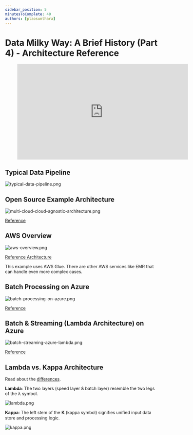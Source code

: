 ```yaml
---
sidebar_position: 5
minutesToComplete: 40
authors: [plaosunthara]
---
```


# Data Milky Way: A Brief History (Part 4) - Architecture Reference

<div style={{textAlign: 'center'}}>

<figure class="video-container">
    <iframe width="560" height="315" src="https://www.youtube.com/embed/Mzz4o2xDVzw" title="YouTube video player" frameborder="0" allow="accelerometer; autoplay; clipboard-write; encrypted-media; gyroscope; picture-in-picture" allowfullscreen="allowfullscreen"></iframe>
</figure>

</div>

## Typical Data Pipeline

<div style={{textAlign: 'center'}}>

![typical-data-pipeline.png](./assets/typical-data-pipeline.png)

</div>



## Open Source Example Architecture

<div style={{textAlign: 'center'}}>

![multi-cloud-cloud-agnostic-architecture.png](./assets/multi-cloud-cloud-agnostic-architecture.png)

[Reference](https://towardsdatascience.com/scalable-efficient-big-data-analytics-machine-learning-pipeline-architecture-on-cloud-4d59efc092b5)

</div>

## AWS Overview

<div style={{textAlign: 'center'}}>

![aws-overview.png](./assets/aws-overview.png)

[Reference Architecture](https://aws.amazon.com/blogs/architecture/field-notes-how-to-build-an-aws-glue-workflow-using-the-aws-cloud-development-kit/)

</div>

This example uses AWS Glue. There are other AWS services like EMR that can handle even more complex cases.

## Batch Processing on Azure

<div style={{textAlign: 'center'}}>

![batch-processing-on-azure.png](./assets/batch-processing-on-azure.png)

[Reference](https://docs.microsoft.com/en-us/azure/architecture/solution-ideas/articles/ingest-etl-stream-with-adb)

</div>

## Batch & Streaming (Lambda Architecture) on Azure

<div style={{textAlign: 'center'}}>

![batch-streaming-azure-lambda.png](./assets/batch-streaming-azure-lambda.png)

[Reference](https://docs.microsoft.com/en-us/azure/architecture/example-scenario/dataplate2e/data-platform-end-to-end)

</div>


## Lambda vs. Kappa Architecture
Read about the [differences](https://luminousmen.com/post/modern-big-data-architectures-lambda-kappa).

**Lambda**: The two layers (speed layer & batch layer) resemble the two legs of the λ symbol.

<div style={{textAlign: 'center'}}>

![lambda.png](./assets/lambda.png)

</div>

**Kappa**: The left stem of the 𝚱 (kappa symbol) signifies unified input data store and processing logic.

<div style={{textAlign: 'center'}}>

![kappa.png](./assets/kappa.png)


</div>

